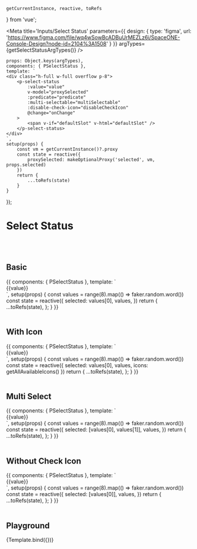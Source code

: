     getCurrentInstance, reactive, toRefs
} from 'vue';




<Meta title='Inputs/Select Status' parameters={{
    design: {
        type: 'figma',
        url: 'https://www.figma.com/file/wq4wSowBcADBuUrMEZLz6i/SpaceONE-Console-Design?node-id=2104%3A1508'
    }
}} argTypes={getSelectStatusArgTypes()} />


    props: Object.keys(argTypes),
    components: { PSelectStatus },
    template: `
    <div class="h-full w-full overflow p-8">
        <p-select-status
            :value="value"
            v-model="proxySelected"
            :predicate="predicate"
            :multi-selectable="multiSelectable"
            :disable-check-icon="disableCheckIcon"
            @change="onChange"
        >
            <span v-if="defaultSlot" v-html="defaultSlot" />
        </p-select-status>
    </div>
    `,
    setup(props) {
        const vm = getCurrentInstance()?.proxy
        const state = reactive({
            proxySelected: makeOptionalProxy('selected', vm, props.selected)
        })
        return {
            ...toRefs(state)
        }
    }
});


# Select Status
<br/>
<br/>

## Basic

<Canvas>
    <Story name="Basic">
{{
    components: { PSelectStatus },
    template: `
    <div class="w-full overflow p-8 flex flex-wrap">
        <p-select-status v-for="(value, idx) in values" :key="idx"
            :value="value"
            v-model="selected"
            class="mr-4"
        >
            {{value}}
        </p-select-status>
    </div>
    `,
    setup(props) {
        const values = range(8).map(() => faker.random.word())
        const state = reactive({
            selected: values[0],
            values,
        })
        return {
            ...toRefs(state),
        };
    }
}}
    </Story>
</Canvas>

<br/>
<br/>

## With Icon

<Canvas>
    <Story name="With Icon">
        {{
            components: { PSelectStatus },
            template: `
    <div class="w-full overflow p-8 flex flex-wrap">
        <p-select-status v-for="(value, idx) in values" :key="idx"
            :value="value"
            :icon="icons[idx]"
            v-model="selected"
            class="mr-4"
        >
            {{value}}
        </p-select-status>
    </div>
    `,
            setup(props) {
                const values = range(8).map(() => faker.random.word())
                const state = reactive({
                    selected: values[0],
                    values,
                    icons: getAllAvailableIcons()
                })
                return {
                    ...toRefs(state),
                };
            }
        }}
    </Story>
</Canvas>

<br/>
<br/>


## Multi Select

<Canvas>
    <Story name="Multi Select">
        {{
            components: { PSelectStatus },
            template: `
    <div class="w-full overflow p-8 flex flex-wrap">
        <p-select-status v-for="(value, idx) in values" :key="idx"
            :value="value"
            multi-selectable
            v-model="selected"
            class="mr-4"
        >
            {{value}}
        </p-select-status>
    </div>
    `,
            setup(props) {
                const values = range(8).map(() => faker.random.word())
                const state = reactive({
                    selected: [values[0], values[1]],
                    values,
                })
                return {
                    ...toRefs(state),
                };
            }
        }}
    </Story>
</Canvas>

<br/>
<br/>

## Without Check Icon

<Canvas>
    <Story name="Without Check Icon">
        {{
            components: { PSelectStatus },
            template: `
    <div class="w-full overflow p-8 flex flex-wrap">
        <p-select-status v-for="(value, idx) in values" :key="idx"
            :value="value"
            v-model="selected"
            :disable-check-icon="true"
            class="mr-4"
        >
            {{value}}
        </p-select-status>
    </div>
    `,
            setup(props) {
                const values = range(8).map(() => faker.random.word())
                const state = reactive({
                    selected: [values[0]],
                    values,
                })
                return {
                    ...toRefs(state),
                };
            }
        }}
    </Story>
</Canvas>

<br/>
<br/>

## Playground

<Canvas>
    <Story name="Playground">
        {Template.bind({})}
    </Story>
</Canvas>

<ArgsTable story="Playground"/>

